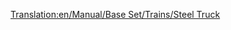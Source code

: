 [[Translation:en/Manual/Base Set/Trains/Steel Truck]]
{{pl/Wagony|Picture=[[File:en/Steeltruck.png]]
|Name=Wagon na stal
|NormalCost=£1,148 ($2,296)
|NormalWeight=18 / 38 t
|NormalCapacity=20 ton stali
|MonoCost=£1,148 ($2,296)
|MonoWeight=18 / 43 t
|MonoCapacity=25 tonnes of steel
|MagCost=£1,148 ($2,296)
|MagWeight=18 / 45 t
|MagCapacity=27 tonnes of steel
|Description=[[pl/Manual/Base Set/Trains/Wagon na stal|Steel Truck]] najlepiej nadaje się do holowania [[pl/Manual/Base Set/Cargos/Stal|Steel]] , który jest produkowany w [[pl/Manual/Base Set/Industries/Huta | Steel Mills]].  Dostępne w tylko w klimacie [[pl/Manual/Klimat#umiarkowany | Temperate]] .
}}